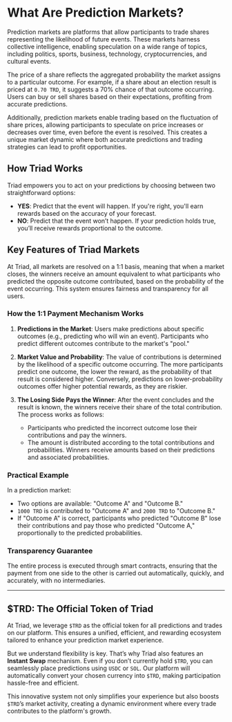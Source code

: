 # What Are Prediction Markets?

Prediction markets are platforms that allow participants to trade shares representing the likelihood of future events. These markets harness collective intelligence, enabling speculation on a wide range of topics, including politics, sports, business, technology, cryptocurrencies, and cultural events.

The price of a share reflects the aggregated probability the market assigns to a particular outcome. For example, if a share about an election result is priced at `0.70 TRD`, it suggests a 70% chance of that outcome occurring. Users can buy or sell shares based on their expectations, profiting from accurate predictions.

Additionally, prediction markets enable trading based on the fluctuation of share prices, allowing participants to speculate on price increases or decreases over time, even before the event is resolved. This creates a unique market dynamic where both accurate predictions and trading strategies can lead to profit opportunities.

## How Triad Works

Triad empowers you to act on your predictions by choosing between two straightforward options:

- **YES**: Predict that the event will happen. If you're right, you'll earn rewards based on the accuracy of your forecast.
- **NO**: Predict that the event won’t happen. If your prediction holds true, you’ll receive rewards proportional to the outcome.

## Key Features of Triad Markets

At Triad, all markets are resolved on a 1:1 basis, meaning that when a market closes, the winners receive an amount equivalent to what participants who predicted the opposite outcome contributed, based on the probability of the event occurring. This system ensures fairness and transparency for all users.

### How the 1:1 Payment Mechanism Works

1. **Predictions in the Market**: Users make predictions about specific outcomes (e.g., predicting who will win an event). Participants who predict different outcomes contribute to the market's "pool."

2. **Market Value and Probability**: The value of contributions is determined by the likelihood of a specific outcome occurring. The more participants predict one outcome, the lower the reward, as the probability of that result is considered higher. Conversely, predictions on lower-probability outcomes offer higher potential rewards, as they are riskier.

3. **The Losing Side Pays the Winner**: After the event concludes and the result is known, the winners receive their share of the total contribution. The process works as follows:
   - Participants who predicted the incorrect outcome lose their contributions and pay the winners.
   - The amount is distributed according to the total contributions and probabilities. Winners receive amounts based on their predictions and associated probabilities.

### Practical Example

In a prediction market:
- Two options are available: "Outcome A" and "Outcome B."
- `1000 TRD` is contributed to "Outcome A" and `2000 TRD` to "Outcome B."
- If "Outcome A" is correct, participants who predicted "Outcome B" lose their contributions and pay those who predicted "Outcome A," proportionally to the predicted probabilities.

### Transparency Guarantee

The entire process is executed through smart contracts, ensuring that the payment from one side to the other is carried out automatically, quickly, and accurately, with no intermediaries.

---

## $TRD: The Official Token of Triad

At Triad, we leverage `$TRD` as the official token for all predictions and trades on our platform. This ensures a unified, efficient, and rewarding ecosystem tailored to enhance your prediction market experience.

But we understand flexibility is key. That’s why Triad also features an **Instant Swap** mechanism. Even if you don’t currently hold `$TRD`, you can seamlessly place predictions using `USDC` or `SOL`. Our platform will automatically convert your chosen currency into `$TRD`, making participation hassle-free and efficient.

This innovative system not only simplifies your experience but also boosts `$TRD`’s market activity, creating a dynamic environment where every trade contributes to the platform's growth.
